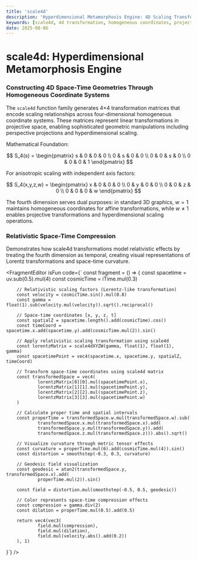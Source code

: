 ```yaml
---
title: 'scale4d'
description: 'Hyperdimensional Metamorphosis Engine: 4D Scaling Transformations Through Projective Geometry'
keywords: [scale4d, 4d transformation, homogeneous coordinates, projective geometry, hypercube, dimensional scaling]
date: 2025-08-06
---
```



# scale4d: Hyperdimensional Metamorphosis Engine

### Constructing 4D Space-Time Geometries Through Homogeneous Coordinate Systems

The `scale4d` function family generates 4×4 transformation matrices that encode scaling relationships across four-dimensional homogeneous coordinate systems. These matrices represent linear transformations in projective space, enabling sophisticated geometric manipulations including perspective projections and hyperdimensional scaling.

Mathematical Foundation:

$$
S_4(s) = \begin{pmatrix}
s & 0 & 0 & 0 \\
0 & s & 0 & 0 \\
0 & 0 & s & 0 \\
0 & 0 & 0 & 1
\end{pmatrix}
$$

For anisotropic scaling with independent axis factors:

$$
S_4(x,y,z,w) = \begin{pmatrix}
x & 0 & 0 & 0 \\
0 & y & 0 & 0 \\
0 & 0 & z & 0 \\
0 & 0 & 0 & w
\end{pmatrix}
$$

The fourth dimension serves dual purposes: in standard 3D graphics, $w=1$ maintains homogeneous coordinates for affine transformations, while $w \neq 1$ enables projective transformations and hyperdimensional scaling operations.

### Relativistic Space-Time Compression

Demonstrates how scale4d transformations model relativistic effects by treating the fourth dimension as temporal, creating visual representations of Lorentz transformations and space-time curvature.

<FragmentEditor
        isFun
        code={`
const fragment = () => {
        const spacetime = uv.sub(0.5).mul(4)
        const cosmicTime = iTime.mul(0.3)

        // Relativistic scaling factors (Lorentz-like transformation)
        const velocity = cosmicTime.sin().mul(0.8)
        const gamma = float(1).sub(velocity.mul(velocity)).sqrt().reciprocal()

        // Space-time coordinates [x, y, z, t]
        const spatialZ = spacetime.length().add(cosmicTime).cos()
        const timeCoord = spacetime.x.add(spacetime.y).add(cosmicTime.mul(2)).sin()

        // Apply relativistic scaling transformation using scale4d
        const lorentzMatrix = scale4dXYZW(gamma, float(1), float(1), gamma)
        const spacetimePoint = vec4(spacetime.x, spacetime.y, spatialZ, timeCoord)

        // Transform space-time coordinates using scale4d matrix
        const transformedSpace = vec4(
                lorentzMatrix[0][0].mul(spacetimePoint.x),
                lorentzMatrix[1][1].mul(spacetimePoint.y),
                lorentzMatrix[2][2].mul(spacetimePoint.z),
                lorentzMatrix[3][3].mul(spacetimePoint.w)
        )

        // Calculate proper time and spatial intervals
        const properTime = transformedSpace.w.mul(transformedSpace.w).sub(
                transformedSpace.x.mul(transformedSpace.x).add(
                transformedSpace.y.mul(transformedSpace.y)).add(
                transformedSpace.z.mul(transformedSpace.z))).abs().sqrt()

        // Visualize curvature through metric tensor effects
        const curvature = properTime.mul(6).add(cosmicTime.mul(4)).sin()
        const distortion = smoothstep(-0.3, 0.3, curvature)

        // Geodesic field visualization
        const geodesic = atan2(transformedSpace.y, transformedSpace.x).add(
                properTime.mul(2)).sin()

        const field = distortion.mul(smoothstep(-0.5, 0.5, geodesic))

        // Color represents space-time compression effects
        const compression = gamma.div(2)
        const dilation = properTime.mul(0.5).add(0.5)

        return vec4(vec3(
                field.mul(compression),
                field.mul(dilation),
                field.mul(velocity.abs().add(0.2))
        ), 1)

}`}
/>
